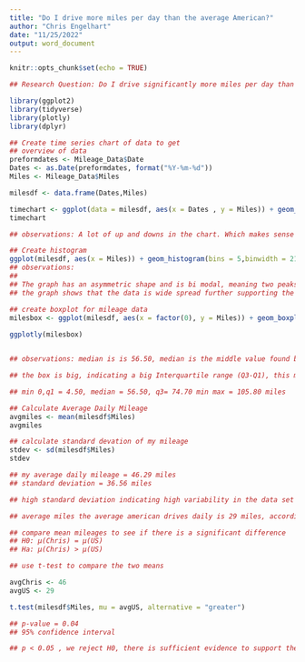 ---
title: "Do I drive more miles per day than the average American?"
author: "Chris Engelhart"
date: "11/25/2022"
output: word_document
---

```{r setup, include=FALSE}
knitr::opts_chunk$set(echo = TRUE)
```

```{r}
## Research Question: Do I drive significantly more miles per day than the average American?
```

```{r}
library(ggplot2)
library(tidyverse)
library(plotly)
library(dplyr)
```

```{r}
## Create time series chart of data to get 
## overview of data
preformdates <- Mileage_Data$Date
Dates <- as.Date(preformdates, format("%Y-%m-%d"))
Miles <- Mileage_Data$Miles

milesdf <- data.frame(Dates,Miles)

timechart <- ggplot(data = milesdf, aes(x = Dates , y = Miles)) + geom_line() + labs(title = "My Daily Driving Mileage") + scale_x_date(date_breaks = "1 day") + theme(axis.text.x = element_text(angle = 90))
timechart

## observations: A lot of up and downs in the chart. Which makes sense with my driving habits, as I don't work everyday and I primary commute is to work.I live about 35 miles away from work(one way). So, there are days of the week that I barely drive, and others where I can easily drive over 70 miles.

```


```{r}
## Create histogram
ggplot(milesdf, aes(x = Miles)) + geom_histogram(bins = 5,binwidth = 21.16,fill = "gold",color = "black", boundary = 0) + labs(y = "Count", title = "Distribution of My Mileage Data")
## observations: 
##
## The graph has an asymmetric shape and is bi modal, meaning two peaks: in the  60-80 bin most common, second most common is the 0-20 bin
## the graph shows that the data is wide spread further supporting the notion that my daily mileage is not consistent.
```


```{r}
## create boxplot for mileage data
milesbox <- ggplot(milesdf, aes(x = factor(0), y = Miles)) + geom_boxplot() + theme(axis.title.x=element_blank(),axis.text.x=element_blank(),axis.ticks.x=element_blank()) + ggtitle("My Daily Driving Mileage") 
                                                            
ggplotly(milesbox)


## observations: median is is 56.50, median is the middle value found by ordering all data points and picking out the one in the middle. 

## the box is big, indicating a big Interquartile range (Q3-Q1), this means that the middle half of the data is highly variable.

## min 0,q1 = 4.50, median = 56.50, q3= 74.70 min max = 105.80 miles
```





```{r}
## Calculate Average Daily Mileage
avgmiles <- mean(milesdf$Miles)
avgmiles

## calculate standard devation of my mileage 
stdev <- sd(milesdf$Miles)
stdev

## my average daily mileage = 46.29 miles
## standard deviation = 36.56 miles

## high standard deviation indicating high variability in the data set
```


```{r}
## average miles the average american drives daily is 29 miles, according to the bureau of transportaion : https://www.bts.gov/statistical-products/surveys/national-household-travel-survey-daily-travel-quick-facts

## compare mean mileages to see if there is a significant difference
## H0: µ(Chris) = µ(US)
## Ha: µ(Chris) > µ(US)

## use t-test to compare the two means

avgChris <- 46
avgUS <- 29

t.test(milesdf$Miles, mu = avgUS, alternative = "greater")

## p-value = 0.04
## 95% confidence interval

## p < 0.05 , we reject H0, there is sufficient evidence to support the claim that I drive signicantly more miles per day on average than the average American
```

